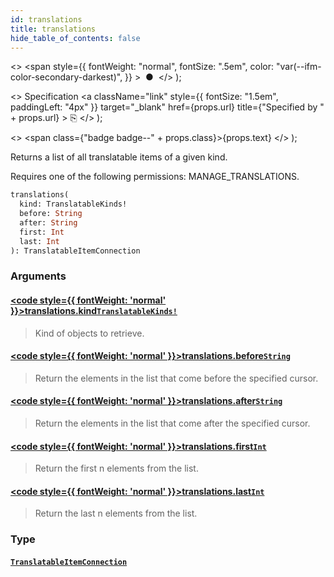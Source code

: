 ```yaml
---
id: translations
title: translations
hide_table_of_contents: false
---
```


  <>
    <span
      style={{
        fontWeight: "normal",
        fontSize: ".5em",
        color: "var(--ifm-color-secondary-darkest)",
      }}
    >
      &nbsp;●&nbsp;
    </span>
  </>
);

  <>
    Specification
    <a
      className="link"
      style={{ fontSize: "1.5em", paddingLeft: "4px" }}
      target="\_blank"
      href={props.url}
      title={"Specified by " + props.url}
    >
      ⎘
    </a>
  </>
);

  <>
    <span class={"badge badge--" + props.class}>{props.text}</span>
  </>
);

Returns a list of all translatable items of a given kind.

Requires one of the following permissions: MANAGE_TRANSLATIONS.

```graphql
translations(
  kind: TranslatableKinds!
  before: String
  after: String
  first: Int
  last: Int
): TranslatableItemConnection
```

### Arguments

#### [<code style={{ fontWeight: 'normal' }}>translations.<b>kind</b></code>](#)<Bullet />[`TranslatableKinds!`](../../api-reference/enums/translatable-kinds) <Badge class="secondary" text="non-null"/> <Badge class="secondary" text="enum"/>

> Kind of objects to retrieve.

#### [<code style={{ fontWeight: 'normal' }}>translations.<b>before</b></code>](#)<Bullet />[`String`](../../api-reference/scalars/string) <Badge class="secondary" text="scalar"/>

> Return the elements in the list that come before the specified cursor.

#### [<code style={{ fontWeight: 'normal' }}>translations.<b>after</b></code>](#)<Bullet />[`String`](../../api-reference/scalars/string) <Badge class="secondary" text="scalar"/>

> Return the elements in the list that come after the specified cursor.

#### [<code style={{ fontWeight: 'normal' }}>translations.<b>first</b></code>](#)<Bullet />[`Int`](../../api-reference/scalars/int) <Badge class="secondary" text="scalar"/>

> Return the first n elements from the list.

#### [<code style={{ fontWeight: 'normal' }}>translations.<b>last</b></code>](#)<Bullet />[`Int`](../../api-reference/scalars/int) <Badge class="secondary" text="scalar"/>

> Return the last n elements from the list.

### Type

#### [`TranslatableItemConnection`](../../api-reference/objects/translatable-item-connection) <Badge class="secondary" text="object"/>

>
